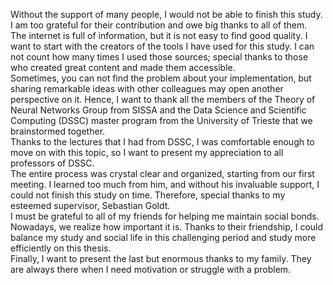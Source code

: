 Without the support of many people, I would not be able to finish this study. I am too grateful for their contribution and owe big thanks to all of them.\
The internet is full of information, but it is not easy to find good quality. I want to start with the creators of the tools I have used for this study. I can not count how many times I used those sources; special thanks to those who created great content and made them accessible.\
Sometimes, you can not find the problem about your implementation, but sharing remarkable ideas with other colleagues may open another perspective on it. Hence, I want to thank all the members of the Theory of Neural Networks Group from SISSA and the Data Science and Scientific Computing (DSSC) master program from the University of Trieste that we brainstormed together.\
Thanks to the lectures that I had from DSSC, I was comfortable enough to move on with this topic, so I want to present my appreciation to all professors of DSSC.\
The entire process was crystal clear and organized, starting from our first meeting. I learned too much from him, and without his invaluable support, I could not finish this study on time. Therefore, special thanks to my esteemed supervisor, Sebastian Goldt. \
I must be grateful to all of my friends for helping me maintain social bonds. Nowadays, we realize how important it is. Thanks to their friendship, I could balance my study and social life in this challenging period and study more efficiently on this thesis.\
Finally, I want to present the last but enormous thanks to my family. They are always there when I need motivation or struggle with a problem.

\begin{flushright}
Dogan Can Demirbilek \\
Trieste \\
17 December 2021
\end{flushright}
